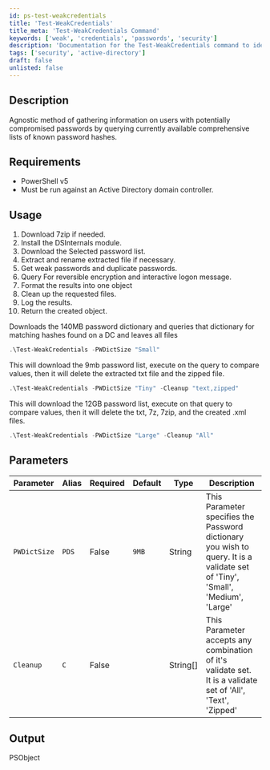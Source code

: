 ```yaml
---
id: ps-test-weakcredentials
title: 'Test-WeakCredentials'
title_meta: 'Test-WeakCredentials Command'
keywords: ['weak', 'credentials', 'passwords', 'security']
description: 'Documentation for the Test-WeakCredentials command to identify users with potentially compromised passwords by querying known password hashes.'
tags: ['security', 'active-directory']
draft: false
unlisted: false
---
```


## Description
Agnostic method of gathering information on users with potentially compromised passwords by querying currently available comprehensive lists of known password hashes.

## Requirements
- PowerShell v5
- Must be run against an Active Directory domain controller.

## Usage
1. Download 7zip if needed.
2. Install the DSInternals module.
3. Download the Selected password list.
4. Extract and rename extracted file if necessary.
5. Get weak passwords and duplicate passwords.
6. Query For reversible encryption and interactive logon message.
7. Format the results into one object
8. Clean up the requested files.
9. Log the results.
10. Return the created object.



Downloads the 140MB password dictionary and queries that dictionary for matching hashes found on a DC and leaves all files
```powershell
.\Test-WeakCredentials -PWDictSize "Small"
```
This will download the 9mb password list, execute on the query to compare values, then it will delete the extracted txt file and the zipped file.
```powershell
.\Test-WeakCredentials -PWDictSize "Tiny" -Cleanup "text,zipped"
```
This will download the 12GB password list, execute on that query to compare values, then it will delete the txt, 7z, 7zip, and the created .xml files.
```powershell
.\Test-WeakCredentials -PWDictSize "Large" -Cleanup "All"
```


## Parameters
| Parameter    | Alias | Required | Default | Type     | Description                                                                                                                     |
| ------------ | ----- | -------- | ------- | -------- | ------------------------------------------------------------------------------------------------------------------------------- |
| `PWDictSize` | `PDS` | False    | `9MB`   | String   | This Parameter specifies the Password dictionary you wish to query.  It is a validate set of 'Tiny', 'Small', 'Medium', 'Large' |
| `Cleanup`    | `C`   | False    |         | String[] | This Parameter accepts any combination of it's validate set.  It is a validate set of 'All', 'Text', 'Zipped'                   |

## Output
PSObject









